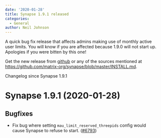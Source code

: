 ```yaml
---
date: '2020-01-28'
title: Synapse 1.9.1 released
categories:
  - General
author: Neil Johnson
---
```


A quick bug fix release that affects admins making use of monthly active user limits. You will know if you are affected because 1.9.0 will not start up. Apologies if you were bitten by this one!

Get the new release from [github](https://github.com/matrix-org/synapse/releases/tag/v1.9.1) or any of the sources mentioned at https://github.com/matrix-org/synapse/blob/master/INSTALL.md.


Changelog since Synapse 1.9.1

Synapse 1.9.1 (2020-01-28)
==========================

Bugfixes
--------

- Fix bug where setting `mau_limit_reserved_threepids` config would cause Synapse to refuse to start. ([\#6793](https://github.com/matrix-org/synapse/issues/6793))
